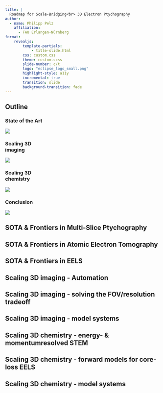```yaml
---
title: |
  Roadmap for Scale-Bridging<br> 3D Electron Ptychography 
author:
  - name: Philipp Pelz
    affiliation: 
      - FAU Erlangen-Nürnberg
format:
    revealjs: 
        template-partials:
            - title-slide.html
        css: custom.css
        theme: custom.scss
        slide-number: c/t    
        logo: "eclipse_logo_small.png" 
        highlight-style: a11y
        incremental: true
        transition: slide
        background-transition: fade
---
```




## Outline

::: {.outline-container}
::: {.outline-box .fragment}
### State of the Art
![](logos/FAU.png)
:::

::: {.outline-box .fragment}
### Scaling 3D<br> imaging
![](logos/imn.png)
:::

::: {.outline-box .fragment}
### Scaling 3D<br> chemistry
![](logos/cenem.png)
:::

::: {.outline-box .fragment}
### Conclusion
![](logos/erc.jpg)
:::
:::


## SOTA & Frontiers in Multi-Slice Ptychography


## SOTA & Frontiers in Atomic Electron Tomography


## SOTA & Frontiers in EELS


## Scaling 3D imaging - Automation


## Scaling 3D imaging - solving the FOV/resolution tradeoff


## Scaling 3D imaging - model systems


## Scaling 3D chemistry - energy- & momentumresolved STEM

## Scaling 3D chemistry - forward models for core-loss EELS

## Scaling 3D chemistry - model systems

















































<script>
document.getElementById("marimo-frame").onload = function() {
    try {
        let iframeDoc = document.getElementById("marimo-frame").contentWindow.document;
        let marimoBadge = iframeDoc.querySelector("div.fixed.bottom-0.right-0.z-50");
        if (marimoBadge) {
            marimoBadge.style.display = "none";
            console.log("Marimo badge hidden successfully.");
        } else {
            console.log("Badge not found.");
        }
    } catch (error) {
        console.warn("Unable to modify iframe content due to CORS restrictions.");
    }
};
</script>
</div>